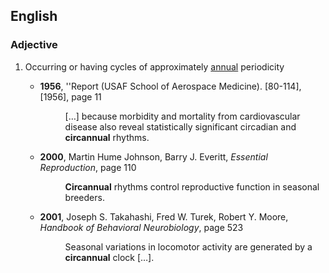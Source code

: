 ==English==

===Adjective===
{{en-adj}}
# {{biology}} Occurring or having cycles of approximately [[annual]] periodicity
#* '''1956''', ''Report (USAF School of Aerospace Medicine). [80-114], [1956], page 11
#*: […] because morbidity and mortality from cardiovascular disease also reveal statistically significant circadian and '''circannual''' rhythms.
#* '''2000''', Martin Hume Johnson, Barry J. Everitt, ''Essential Reproduction'', page 110
#*: '''Circannual''' rhythms control reproductive function in seasonal breeders.
#* '''2001''', Joseph S. Takahashi, Fred W. Turek, Robert Y. Moore, ''Handbook of Behavioral Neurobiology'', page 523
#*: Seasonal variations in locomotor activity are generated by a '''circannual''' clock […].
